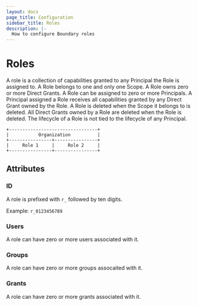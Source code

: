 ```yaml
---
layout: docs
page_title: Configuration
sidebar_title: Roles
description: |-
  How to configure Boundary roles
---
```


# Roles

A role is a collection of capabilities granted to any Principal the Role is assigned to. A Role belongs to one and only one Scope. A Role owns zero or more Direct Grants. A Role can be assigned to zero or more Principals. A Principal assigned a Role receives all capabilities granted by any Direct Grant owned by the Role. A Role is deleted when the Scope it belongs to is deleted. All Direct Grants owned by a Role are deleted when the Role is deleted. The lifecycle of a Role is not tied to the lifecycle of any Principal.

```shell-session
+---------------------------------+
|           Organization          |
+----------------+----------------+
|     Role 1     |     Role 2     |
+----------------+----------------+
```

## Attributes

### ID

A role is prefixed with `r_` followed by ten digits.

Example: `r_0123456789`

### Users

A role can have zero or more users associated with it.

### Groups

A role can have zero or more groups assocaited with it.

### Grants

A role can have zero or more grants associated with it.
